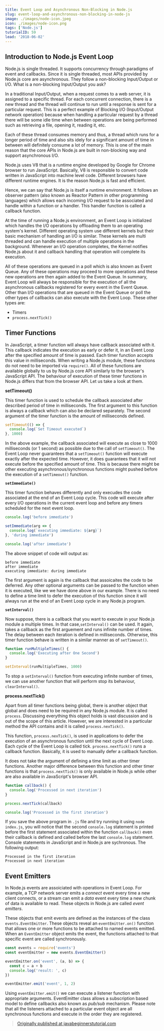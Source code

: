 ```yaml
---
title: Event Loop and Asynchronous Non-Blocking in Node.js
slug: event-loop-and-asynchronous-non-blocking-in-node-js
image: ./images/node-icon.jpeg
icon: ./images/node-icon.png
tags: ['Node.js']
tutorialID: 59
lead: '2018-06-02'
---
```


## Introduction to Node.js Event Loop

Node.js is single threaded. It supports concurrency through paradigms of event and callbacks. Since it is single threaded, most APIs provided by Node.js core are asynchronous. They follow a non-blocking Input/Output or I/O. What is a non-blocking Input/Output you ask?

In a traditional Input/Output, when a request comes to a web server, it is assigned to a specific thread. For each concurrent connection, there is a new thread and the thread will continue to run until a response is sent for a particular request. This is a perfect example of Blocking I/O (Input/Output network operation) because when handling a particular request by a thread there will be some idle time when between operations are being performed such as retrieving a file, opening it, reading it, etc.

Each of these thread consumes memory and thus, a thread which runs for a longer period of time and also sits idely for a significant amount of time in between will definitely consume a lot of memory. This is one of the main reason that the core APIs in Node.js are built in non-blocking way and support asynchronous I/O.

Node.js uses V8 that is a runtime engine developed by Google for Chrome browser to run JavaScript. Basically, V8 is responsible to convert code written in JavaScript into machine level code. Different browsers have different runtime engines. It is the reason Node.js is fast and efficient.

Hence, we can say that Node.js is itself a runtime environment. It follows an observer pattern (also known as Reactor Pattern in other programming languages) which allows each incoming I/O request to be associated and handle within a function or a handler. This handler function is called a callback function.

At the time of running a Node.js environment, an Event Loop is initialized which handles the I/O operations by offloading them to an operating system's kernel. Different operating system use different kernels but their basic mechanism of handling an I/O is similar. These kernels are multi threaded and can handle execution of multiple operations in the background. Whenever an I/O operation completes, the Kernel notifies Node.js about it and callback handling that operation will complete its execution.

All of these operations are queued in a poll which is also known as Event Queue. Any of these operations may proceed to more operations and these new operations are then again added to the Event Queue. In summary, Event Loop will always be responsible for the execution of all the asynchronous callbacks registered for every event in the Event Queue. Other than I/O operations that are queued in the Event Queue or poll the other types of callbacks can also execute with the Event Loop. These other types are:

- Timers
- `process.nextTick()`

## Timer Functions

In JavaScript, a timer function will always have callback associated with it. This callback indicates the execution as early or defer it, in an Event Loop after the specified amount of time is passed. Each timer function accepts this value in milliseconds. When writing a Node.js module, these functions do not need to be imported via `require()`. All of these functions are available globally to us by Node.js core API similarly to the browser's JavaScript API. The behaviour of execution of these timer functions in Node.js differs that from the browser API. Let us take a look at them.

**setTimeout()**

This timer function is used to schedule the callback associated after described period of time in milliseconds. The first argument to this function is always a callback which can also be declared separately. The second argument of the timer function is the amount of milliseconds defined.

```javascript
setTimeout(() => {
  console.log(`Set Timeout executed`)
}, 1000)
```

In the above example, the callback associated will execute as close to 1000 milliseconds (or 1 second) as possible due to the call of `setTimeout()`. The Event Loop never guarantees that a `setTimeout()` function will execute exactly after the expected time. However, it does guarantees that it will not execute before the specified amount of time. This is because there might be other executing asynchronous/synchronous functions might pushed before the execution of a `setTimeout()` function.

**`setImmediate()`**

This timer function behaves differently and only execudes the code associated at the end of an Event Loop cycle. This code will execute after every I/O operations in the current event loop and before any timers scheduled for the next event loop.

```javascript
console.log('before immediate')

setImmediate(arg => {
  console.log(`executing immediate: ${arg}`)
}, 'during immediate')

console.log('after immediate')
```

The above snippet of code will output as:

```shell
before immediate
after immediate
executing immediate: during immediate
```

The first argument is again is the callback that assoicaites the code to be deferred. Any other optional arguments can be passed to the function when it is executed, like we we have done above in our example. There is no need to define a time limit to defer the execution of this function since it will always run at the end of an Event Loop cycle in any Node.js program.

**`setInterval()`**

Now suppose, there is a callback that you want to execute in your Node.js module a multiple times. In that case,`setInterval()` can be used. It again, takes a callback as the first arguement and runs infinite number of times. The delay between each iteration is defined in milliseconds. Otherwise, this timer function behave is written in a similar manner as of `setTimeout()`.

```javascript
function runMultipleTimes() {
  console.log('Executing after One Second')
}

setInterval(runMultipleTimes, 1000)
```

To stop a `setInterval()` function from executing infinite number of times, we can use another function that will perform stop its behaviour, `clearInterval()`.

**process.nextTick()**

Apart from all timer functions being global, there is another object that global and does need to be required in any Node.js module. It is called `process`. Discussing everything this object holds is vast discussion and is out of the scope of this article. However, we are interested in a particular method the API contains and it is called `process.nexTick()`.

This function, `process.nexTick()`, is used in applications to defer the execution of an asynchronous function until the next cycle of Event Loop. Each cycle of the Event Loop is called tick. `process.nextTick()` runs a callback function. Basically, it is used to manually defer a callback function.

It does not take the argument of defining a time limit as other timer functions. Another major difference between this function and other timer functions is that `process.nextTick()` is only available in Node.js while other are also available in JavaScript's browser API.

```javascript
function callback() {
  console.log('Processed in next iteration')
}

process.nextTick(callback)

console.log('Processed in the first iteration')
```

If you save the above program in `.js` file and try running it using `node index.js`, you will notice that the second `console.log` statement is printed before the first statement associated within the function `callback()` even their callback is defined and called before the last `console.log` statement. Console statements in JavaScript and in Node.js are sychronous. The following output:

```shell
Processed in the first iteration
Processed in next iteration
```

## Event Emitters

In Node.js events are assoiciated with operations in Event Loop. For example, a TCP network server emits a _connect_ event every time a new client connects, or a stream can emit a _data_ event every time a new chunk of data is available to read. These objects in Node.js are called _event emitters_.

These objects that emit events are defined as the instances of the class `events.EventEmitter`. These objects reveal an `eventEmitter.on()` function that allows one or more functions to be attached to named events emitted. When an `EventEmitter` object emits the event, the functions attached to that specific event are called synchronously.

```javascript
const events = require('events')
const eventEmitter = new events.EventEmitter()

eventEmitter.on('event', (a, b) => {
  const c = a + b
  console.log('result: ', c)
})

eventEmitter.emit('event', 1, 2)
```

Using `eventEmitter.emit()` we can execute a listener function with appropriate arguments. EventEmitter class allows a subscription based model to define callbacks also known as _pub/sub_ mechanism. Please note that all the listeners attached to a particular event object are all synchronous functions and execute in the order they are registered.

> [Originally published at javabeginnerstutorial.com](https://javabeginnerstutorial.com/node-js/event-loop-and-asynchronous-non-blocking-in-node-js/)
